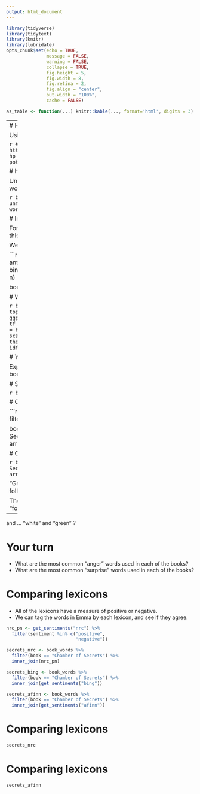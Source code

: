 ```yaml
---
output: html_document
---
```


```r
library(tidyverse)
library(tidytext)
library(knitr)
library(lubridate)
opts_chunk$set(echo = TRUE,   
               message = FALSE,
               warning = FALSE,
               collapse = TRUE,
               fig.height = 5,
               fig.width = 8,
               fig.retina = 2,
               fig.align = "center",
               out.width = "100%",
               cache = FALSE)

as_table <- function(...) knitr::kable(..., format='html', digits = 3)
```

---
# Harry Potter books

Using data from Harry potter:

```r
# harry potter package from
# https://github.com/bradleyboehmke/harrypotter
hp_books <- read_rds(here::here("data/harry-potter.rds"))
```

# Harry Potter books

Unnest tokens, and use `count` to count up the words within each book:

```r
book_words <- hp_books %>% 
  unnest_tokens(word, text) %>% 
  count(book, word, sort = TRUE)
book_words
```

# Inverse document frequency

For the Harry Potter books, we could compute this in a somewhat roundabout as follows:

We can calculate TF IDF using `bind_tf_idf()`

```r
book_words_counts <- book_words %>%
      anti_join(stopwords_smart) %>% 
      bind_tf_idf(term = word, document = book, n = n)

book_words_counts

# What words were important to the books?

```r
book_words_counts %>% 
  group_by(book) %>%
  top_n(10, wt = tf_idf) %>%
  ungroup() %>%
  ggplot(aes(x = fct_reorder(word, tf_idf), 
             y = tf_idf, 
             fill = book)) +
  geom_col(show.legend = FALSE) + 
  coord_flip() +
  facet_wrap(~book, scales = "free") +
  scale_y_continuous() +
  theme_minimal() +
  labs(x = NULL, 
       y = "tf-idf")
```

# Your Turn

Explore uncommon / important words in the books?

# Sentiment analysis


```r
book_words
```

# Count joyful words in "Chamber of Secrets"

```r
nrc_joy <- get_sentiments("nrc") %>% 
  filter(sentiment == "joy")

book_words %>%
  filter(book == "Chamber of Secrets") %>%
  inner_join(nrc_joy) %>%
  arrange(desc(n))
```

# Count joyful words in "Chamber of Secrets"

```r
book_words %>%
  filter(book == "Chamber of Secrets") %>%
  inner_join(nrc_joy) %>%
  arrange(desc(n)) %>% 
  top_n(6, wt = n)
```


"Good" is the most common joyful word, followed by "diary", "found", and "smile". 

These make sense ... except for "diary", and "found", 

--

and ... "white" and "green" ?

# Your turn

- What are the most common "anger" words used in each of the books?
- What are the most common "surprise" words used in each of the books?

# Comparing lexicons

- All of the lexicons have a measure of positive or negative. 
- We can tag the words in Emma by each lexicon, and see if they agree. 

```r
nrc_pn <- get_sentiments("nrc") %>% 
  filter(sentiment %in% c("positive", 
                          "negative"))

secrets_nrc <- book_words %>%
  filter(book == "Chamber of Secrets") %>%
  inner_join(nrc_pn)

secrets_bing <- book_words %>%
  filter(book == "Chamber of Secrets") %>%
  inner_join(get_sentiments("bing")) 

secrets_afinn <- book_words %>%
  filter(book == "Chamber of Secrets") %>%
  inner_join(get_sentiments("afinn"))
```

# Comparing lexicons

```r
secrets_nrc
```

# Comparing lexicons

```r
secrets_afinn
```

